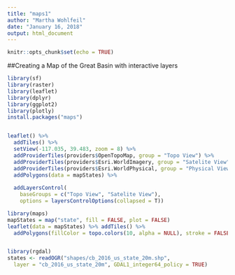 ```yaml
---
title: "maps1"
author: "Martha Wohlfeil"
date: "January 16, 2018"
output: html_document
---
```


```r
knitr::opts_chunk$set(echo = TRUE)
```

##Creating a Map of the Great Basin with interactive layers 

```r
library(sf)
library(raster)
library(leaflet)
library(dplyr)
library(ggplot2)
library(plotly)
install.packages("maps")


leaflet() %>% 
  addTiles() %>%
  setView(-117.035, 39.483, zoom = 8) %>% 
  addProviderTiles(providers$OpenTopoMap, group = "Topo View") %>% 
  addProviderTiles(providers$Esri.WorldImagery, group = "Satelite View") %>%
  addProviderTiles(providers$Esri.WorldPhysical, group = "Physical View")
  addPolygons(data = mapStates) %>% 
  
  addLayersControl(
    baseGroups = c("Topo View", "Satelite View"),
    options = layersControlOptions(collapsed = T))

library(maps)
mapStates = map("state", fill = FALSE, plot = FALSE)
leaflet(data = mapStates) %>% addTiles() %>%
  addPolygons(fillColor = topo.colors(10, alpha = NULL), stroke = FALSE)


library(rgdal)
states <- readOGR("shapes/cb_2016_us_state_20m.shp",
  layer = "cb_2016_us_state_20m", GDAL1_integer64_policy = TRUE)
```

